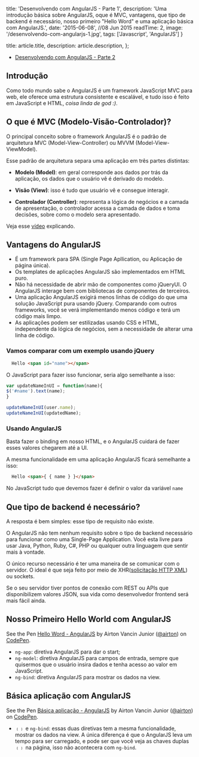 
  title: 'Desenvolvendo com AngularJS - Parte 1',
  description: 'Uma introdução básica sobre AngularJS, oque é MVC, vantagens, que tipo de backend é necessário, nosso primeiro "Hello Word" e uma aplicação básica com AngularJS.',
  date: '2015-06-08', //08 Jun 2015
  readTime: 2,
  image: '/desenvolvendo-com-angularjs-1.jpg',
  tags: ['Javascript', 'AngularJS']
}

  title: article.title,
  description: article.description,
};



- <a href="/blog/desenvolvendo-com-angularjs-parte2/">Desenvolvendo com AngularJS - Parte 2</a>

## Introdução

Como todo mundo sabe o AngularJS é um framework JavaScript MVC para web, ele oferece uma estrutura consistente e escalável, e tudo isso é feito em JavaScript e HTML, *coisa linda de god :)*.


## O que é MVC (Modelo-Visão-Controlador)?

O principal conceito sobre o framework AngularJS é o padrão de arquitetura MVC (Model-View-Controller) ou MVVM (Model-View-ViewModel).

Esse padrão de arquitetura separa uma aplicação em três partes distintas:

- **Modelo (Model)**: em geral corresponde aos dados por trás da aplicação, os dados que o usuário vê é derivado do modelo.

- **Visão (View)**: isso é tudo que usuário vê e consegue interagir.

- **Controlador (Controller)**: representa a lógica de negócios e a camada de apresentação, o controlador acessa a camada de dados e toma decisões, sobre como o modelo sera apresentado.

Veja esse [vídeo](https://www.youtube.com/watch?v=q8ekGIkU2jE) explicando.

## Vantagens do AngularJS

- É um framework para SPA (Single Page Apllication, ou Aplicação de página única).
- Os templates de aplicações AngularJS são implementados em HTML puro.
- Não há necessidade de abrir mão de componentes como jQueryUI. O AngularJS interage bem com bibliotecas de componentes de terceiros.
- Uma aplicação AngularJS exigirá menos linhas de código do que uma solução JavaScript pura usando jQuery. Comparando com outros frameworks, você se verá implementando menos código e terá um código mais limpo.
- As aplicações podem ser estilizadas usando CSS e HTML, independente da lógica de negócios, sem a necessidade de alterar uma linha de código.

### Vamos comparar com um exemplo usando jQuery

```html
  Hello <span id="name"></span>
```

O JavaScript para fazer isso funcionar, seria algo semelhante a isso:

```js
var updateNameInUI = function(name){
$('#name').text(name);
}

updateNameInUI(user.name);
updateNameInUI(updatedName);
```

### Usando AngularJS

Basta fazer o binding em nosso HTML, e o AngularJS cuidará de fazer esses valores chegarem até a UI.

A mesma funcionalidade em uma aplicação AngularJS ficará semelhante a isso:

```html
  Hello <span>{ { name } }</span>
```

No JavaScript tudo que devemos fazer é definir o valor da variável <code>name</code>

## Que tipo de backend é necessário?

A resposta é bem simples: esse tipo de requisito não existe.

O AngularJS não tem nenhum requisito sobre o tipo de backend necessário para funcionar como uma Single-Page Application. Você esta livre para usar Java, Python, Ruby, C#, PHP ou qualquer outra linguagem que sentir mais à vontade.

O único recurso necessário é ter uma maneira de se comunicar com o servidor. O ideal é que seja feito por meio de XHR([solicitação HTTP XML](https://developer.mozilla.org/pt-BR/docs/Web/API/XMLHttpRequest)) ou sockets.

Se o seu servidor tiver pontos de conexão com REST ou APIs que disponibilizem valores JSON, sua vida como desenvolvedor frontend será mais fácil ainda.

## Nosso Primeiro Hello World com AngularJS

<p data-height="266" data-theme-id="9559" data-slug-hash="QbvrmM" data-default-tab="result" data-user="airton" className='codepen'>See the Pen <a href='http://codepen.io/airton/pen/QbvrmM/'>Hello Word - AngularJS</a> by Airton Vancin Junior (<a href='http://codepen.io/airton'>@airton</a>) on <a href='http://codepen.io'>CodePen</a>.</p>

- <code>ng-app</code>: diretiva AngularJS para dar o start;
- <code>ng-model</code>: diretiva AngularJS para campos de entrada, sempre que quisermos que o usuário insira dados e tenha acesso ao valor em JavaScript.
- <code>ng-bind</code>: diretiva AngularJS para mostrar os dados na view.

## Básica aplicação com AngularJS

<p data-height="266" data-theme-id="9559" data-slug-hash="MwmGGV" data-default-tab="result" data-user="airton" className='codepen'>See the Pen <a href='http://codepen.io/airton/pen/MwmGGV/'>Básica aplicação - AngularJS</a> by Airton Vancin Junior (<a href='http://codepen.io/airton'>@airton</a>) on <a href='http://codepen.io'>CodePen</a>.</p>

- <code>﹛﹜</code> e <code>ng-bind</code>: essas duas diretivas tem a mesma funcionalidade, mostrar os dados na view. A única diferença é que o AngularJS leva um tempo para ser carregado, e pode ser que você veja as chaves duplas <code>﹛﹜</code> na página, isso não acontecera com <code>ng-bind</code>.

<script async src="//assets.codepen.io/assets/embed/ei.js"></script>
